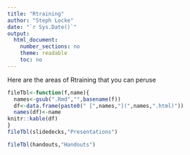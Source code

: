 ```yaml
---
title: "Rtraining"
author: "Steph Locke"
date: "`r Sys.Date()`"
output: 
  html_document: 
    number_sections: no
    theme: readable
    toc: no
---
```


Here are the areas of Rtraining that you can peruse

```r
fileTbl<-function(f,name){
  names<-gsub(".Rmd","",basename(f))
  df<-data.frame(paste0(" [",names,"](",names,".html)"))
  names(df)<-name
knitr::kable(df)
}
fileTbl(slidedecks,"Presentations")
```

```r
fileTbl(handouts,"Handouts")
```